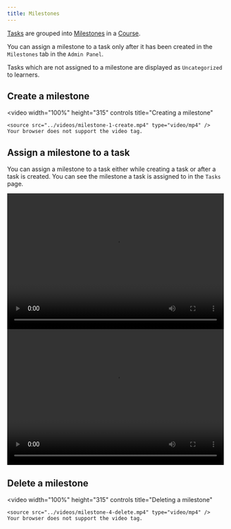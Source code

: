 ```yaml
---
title: Milestones
---
```


[Tasks](/key_concepts/tasks) are grouped into [Milestones](/key_concepts/milestones) in a [Course](/key_concepts/courses).

You can assign a milestone to a task only after it has been created in the `Milestones` tab in the `Admin Panel`.

Tasks which are not assigned to a milestone are displayed as `Uncategorized` to learners.

## Create a milestone

<video
    width="100%"
    height="315"
    controls
    title="Creating a milestone"
>
    <source src="../videos/milestone-1-create.mp4" type="video/mp4" />
    Your browser does not support the video tag.
</video>



## Assign a milestone to a task

You can assign a milestone to a task either while creating a task or after a task is created. You can see the milestone a task is assigned to in the `Tasks` page.

<AccordionGroup>
  <Accordion icon="plus" title="While creating a task">
    <video
      width="100%"
      height="315"
      controls
      title="Assigning a milestone to a task"
    >
      <source src="../videos/milestone-2-task_during_create.mp4" type="video/mp4" />
      Your browser does not support the video tag.
    </video>
  </Accordion>
  <Accordion icon="pencil" title="After a task is created">
    <video
      width="100%"
      height="315"
      controls
      title="Updating the milestone of a task"
    >
      <source src="../videos/milestone-3-task_update.mp4" type="video/mp4" />
      Your browser does not support the video tag.
    </video>
  </Accordion>
</AccordionGroup>


## Delete a milestone

<video
    width="100%"
    height="315"
    controls
    title="Deleting a milestone"
>
    <source src="../videos/milestone-4-delete.mp4" type="video/mp4" />
    Your browser does not support the video tag.
</video>
